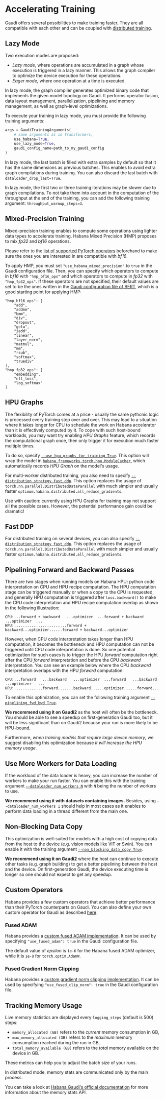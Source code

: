 <!---
Copyright 2022 The HuggingFace Team. All rights reserved.

Licensed under the Apache License, Version 2.0 (the "License");
you may not use this file except in compliance with the License.
You may obtain a copy of the License at

    http://www.apache.org/licenses/LICENSE-2.0

Unless required by applicable law or agreed to in writing, software
distributed under the License is distributed on an "AS IS" BASIS,
WITHOUT WARRANTIES OR CONDITIONS OF ANY KIND, either express or implied.
See the License for the specific language governing permissions and
limitations under the License.
-->

# Accelerating Training

Gaudi offers several possibilities to make training faster.
They are all compatible with each other and can be coupled with [distributed training](https://huggingface.co/docs/optimum/habana/usage_guides/distributed).


## Lazy Mode

Two execution modes are proposed:
- *Lazy mode*, where operations are accumulated in a graph whose execution is triggered in a lazy manner. This allows the graph compiler to optimize the device execution for these operations.
- *Eager mode*, where one operation at a time is executed.

In lazy mode, the graph compiler generates optimized binary code that implements the given model topology on Gaudi. It performs operator fusion, data layout management, parallelization, pipelining and memory management, as well as graph-level optimizations.

To execute your training in lazy mode, you must provide the following training arguments:
```python
args = GaudiTrainingArguments(
    # same arguments as in Transformers,
    use_habana=True,
    use_lazy_mode=True,
    gaudi_config_name=path_to_my_gaudi_config
)
```

<Tip>

In lazy mode, the last batch is filled with extra samples by default so that it has the same dimensions as previous batches.
This enables to avoid extra graph compilations during training.
You can also discard the last batch with `dataloader_drop_last=True`.

</Tip>

<Tip>

In lazy mode, the first two or three training iterations may be slower due to graph compilations.
To not take them into account in the computation of the throughput at the end of the training, you can add the following training argument: `throughput_warmup_steps=3`.

</Tip>


## Mixed-Precision Training

Mixed-precision training enables to compute some operations using lighter data types to accelerate training.
Habana Mixed Precision (HMP) proposes to mix *fp32* and *bf16* operations.

<Tip warning={true}>

Please refer to the [list of supported PyTorch operators](https://docs.habana.ai/en/latest/PyTorch/Pytorch_Operators/Pytorch_Operators.html) beforehand to make sure the ones you are interested in are compatible with *bf16*.

</Tip>

To apply HMP, you must set `"use_habana_mixed_precision"` to `true` in the Gaudi configuration file.
Then, you can specify which operators to compute in *bf16* with `"hmp_bf16_ops"` and which operators to compute in *fp32* with `"hmp_fp32_ops"`.
If these operators are not specified, their default values are set to be the ones written in the [Gaudi configuration file of BERT](https://huggingface.co/Habana/bert-large-uncased-whole-word-masking/blob/main/gaudi_config.json), which is a good starting point for applying HMP:
```
"hmp_bf16_ops": [
    "add",
    "addmm",
    "bmm",
    "div",
    "dropout",
    "gelu",
    "iadd",
    "linear",
    "layer_norm",
    "matmul",
    "mm",
    "rsub",
    "softmax",
    "truediv"
],
"hmp_fp32_ops": [
    "embedding",
    "nll_loss",
    "log_softmax"
]
```


## HPU Graphs

The flexibility of PyTorch comes at a price - usually the same pythonic logic is processed every training step over and over.
This may lead to a situation where it takes longer for CPU to schedule the work on Habana accelerator than it is effectively computed by it.
To cope with such host-bound workloads, you may want try enabling _HPU Graphs_ feature, which records the computational graph once, then only trigger it for execution much faster multiple times.

To do so, specify [`--use_hpu_graphs_for_training True`](https://huggingface.co/docs/optimum/habana/package_reference/trainer#optimum.habana.GaudiTrainingArguments.use_hpu_graphs_for_training).
This option will wrap the model in [`habana_frameworks.torch.hpu.ModuleCacher`](https://docs.habana.ai/en/latest/PyTorch/Model_Optimization_PyTorch/HPU_Graphs_Training.html#training-loop-with-modulecacher), which automatically records _HPU Graph_ on the model's usage.

For multi-worker distributed training, you also need to specify [`--distribution_strategy fast_ddp`](https://huggingface.co/docs/optimum/habana/package_reference/trainer#optimum.habana.GaudiTrainingArguments.distribution_strategy).
This option replaces the usage of `torch.nn.parallel.DistributedDataParallel` with much simpler and usually faster `optimum.habana.distributed.all_reduce_gradients`.

<Tip warning={true}>

Use with caution: currently using HPU Graphs for training may not support all the possible cases.
However, the potential performance gain could be dramatic!

</Tip>


## Fast DDP

For distributed training on several devices, you can also specify [`--distribution_strategy fast_ddp`](https://huggingface.co/docs/optimum/habana/package_reference/trainer#optimum.habana.GaudiTrainingArguments.distribution_strategy).
This option replaces the usage of `torch.nn.parallel.DistributedDataParallel` with much simpler and usually faster `optimum.habana.distributed.all_reduce_gradients`.


## Pipelining Forward and Backward Passes

There are two stages when running models on Habana HPU: python code interpretation on CPU and HPU recipe computation.
The HPU computation stage can be triggered manually or when a copy to the CPU is requested, and generally HPU computation is triggered after `loss.backward()` to make the CPU code interpretation and HPU recipe computation overlap as shown in the following illustration:

```
CPU:...forward + backward   ...optimizer  ...forward + backward   ...optimizer  ...
HPU:........................forward + backward...optimizer......forward + backward...optimizer
```

However, when CPU code interpretation takes longer than HPU computation, it becomes the bottleneck and HPU computation can not be triggered until CPU code interpretation is done.
So one potential optimization for such cases is to trigger the HPU *forward* computation right after the CPU *forward* interpretation and before the CPU *backward* interpretation.
You can see an example below where the CPU *backward* interpretation overlaps with the HPU *forward* computation:

```
CPU:...forward   ...backward   ...optimizer  ...forward   ...backward   ...optimizer   ...
HPU:.............forward.......backward......optimizer......forward.....backward.......optimizer
```

To enable this optimization, you can set the following training argument [`--pipelining_fwd_bwd True`](https://huggingface.co/docs/optimum/habana/package_reference/trainer#optimum.habana.GaudiTrainingArguments.pipelining_fwd_bwd).

**We recommend using it on Gaudi2** as the host will often be the bottleneck.
You should be able to see a speedup on first-generation Gaudi too, but it will be less significant than on Gaudi2 because your run is more likely to be HPU-bound.

Furthermore, *when training models that require large device memory*, we suggest disabling this optimization because *it will increase the HPU memory usage*.


## Use More Workers for Data Loading

If the workload of the data loader is heavy, you can increase the number of workers to make your run faster.
You can enable this with the training argument [`--dataloader_num_workers N`](https://huggingface.co/docs/transformers/main_classes/trainer#transformers.TrainingArguments.dataloader_num_workers) with `N` being the number of workers to use.

**We recommend using it with datasets containing images.**
Besides, using `--dataloader_num_workers 1` should help in most cases as it enables to perform data loading in a thread different from the main one.


## Non-Blocking Data Copy

This optimization is well-suited for models with a high cost of copying data from the host to the device (e.g. vision models like ViT or Swin).
You can enable it with the training argument [`--non_blocking_data_copy True`](https://huggingface.co/docs/optimum/habana/package_reference/trainer#optimum.habana.GaudiTrainingArguments.non_blocking_data_copy).

**We recommend using it on Gaudi2** where the host can continue to execute other tasks (e.g. graph building) to get a better pipelining between the host and the device.
On first-generation Gaudi, the device executing time is longer so one should not expect to get any speedup.


## Custom Operators

Habana provides a few custom operators that achieve better performance than their PyTorch counterparts on Gaudi.
You can also define your own custom operator for Gaudi as described [here](https://docs.habana.ai/en/latest/PyTorch/PyTorch_CustomOp_API/page_index.html).


### Fused ADAM

Habana provides a [custom fused ADAM implementation](https://docs.habana.ai/en/latest/PyTorch/Model_Optimization_PyTorch/Custom_Ops_PyTorch.html#custom-optimizers).
It can be used by specifying `"use_fused_adam": true` in the Gaudi configuration file.

<Tip warning={true}>

The default value of *epsilon* is `1e-6` for the Habana fused ADAM optimizer, while it is `1e-8` for `torch.optim.AdamW`.

</Tip>


### Fused Gradient Norm Clipping

Habana provides a [custom gradient norm clipping implementation](https://docs.habana.ai/en/latest/PyTorch/Model_Optimization_PyTorch/Custom_Ops_PyTorch.html#other-custom-ops).
It can be used by specifying `"use_fused_clip_norm": true` in the Gaudi configuration file.


## Tracking Memory Usage

Live memory statistics are displayed every `logging_steps` (default is 500) steps:
- `memory_allocated (GB)` refers to the *current* memory consumption in GB,
- `max_memory_allocated (GB)` refers to the *maximum* memory consumption reached during the run in GB,
- `total_memory_available (GB)` refers to the *total* memory available on the device in GB.

These metrics can help you to adjust the batch size of your runs.

<Tip warning={true}>

In distributed mode, memory stats are communicated only by the main process.

</Tip>

You can take a look at [Habana Gaudi's official documentation](https://docs.habana.ai/en/latest/PyTorch/PyTorch_User_Guide/Python_Packages.html#memory-stats-apis) for more information about the memory stats API.

